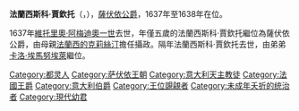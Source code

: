 {{Unreferenced|time=2020-11-15T11:24:46+00:00}}
{{Infobox royalty
| name        = 法蘭西斯科·賈欽托
| image       = Francesco Giacinto di Savoia, Duke of Savoy by an unknown artist.jpg
| succession  = 薩伏依公爵
| reign       = 1637年10月7日 — 1638年10月4日
| predecessor = [[維托里奧·阿梅迪奧一世_(薩伏依)|維托里奧·阿梅迪奧一世]]
| successor   = [[卡洛·埃馬努埃萊二世|卡洛·埃馬努埃萊二世]]
| regent      = [[法蘭西的克莉絲汀|法蘭西的克莉絲汀]]
| birth_date  = {{Birth date|1632|9|14|df=y}}
| birth_place = [[都靈|杜林]]
| death_date  = {{Death date and age|1638|10|4|1632|9|14|df=y}}
| death_place = 杜林
| house       = [[薩伏依王朝|薩伏依王朝]]
| father      = [[維托里奧·阿梅迪奧一世_(薩伏依)|維托里奧·阿梅迪奧一世]]
| mother      = [[法蘭西的克莉絲汀|法蘭西的克莉絲汀]]
| religion    = [[羅馬天主教|羅馬天主教]]
}}
'''法蘭西斯科·賈欽托'''（{{lang-it|Francesco Giacinto}}，{{bd|1632年|9月14日|1638年|10月4日}}），[[薩伏依公爵|薩伏依公爵]]，1637年至1638年在位。

1637年[[維托里奧·阿梅迪奧一世_(薩伏依)|維托里奧·阿梅迪奧一世]]去世，年僅五歲的法蘭西斯科·賈欽托繼位為薩伏依公爵，由母親[[法蘭西的克莉絲汀|法蘭西的克莉絲汀]]擔任攝政。隔年法蘭西斯科·賈欽托去世，由弟弟[[卡洛·埃馬努埃萊二世|卡洛·埃馬努埃萊]]繼位。

{{start box}}
{{s-hou|[[薩伏依王朝|薩伏依王朝]]|1632年|9月14日|1638年|10月4日|}}
{{s-reg}}
{{s-before|父[[維托里奧·阿梅迪奧一世_(薩伏依)|維托里奧·阿梅迪奧一世]]}}
{{s-title|[[薩伏依公爵|薩伏依公爵]]| 1637年10月7日 — 1638年10月4日}}
{{s-after|弟[[卡洛·埃馬努埃萊二世|卡洛·埃馬努埃萊二世]]}}
{{end box}}

[[Category:都灵人|Category:都灵人]]
[[Category:萨伏依王朝|Category:萨伏依王朝]]
[[Category:意大利天主教徒|Category:意大利天主教徒]]
[[Category:法國王爵|Category:法國王爵]]
[[Category:意大利伯爵|Category:意大利伯爵]]
[[Category:王位覬覦者|Category:王位覬覦者]]
[[Category:未成年夭折的统治者|Category:未成年夭折的统治者]]
[[Category:現代幼君|Category:現代幼君]]
{{bio-stub}}